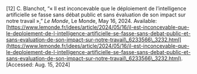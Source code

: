 \[12\]	C. Blanchot, “« Il est inconcevable que le déploiement de l’intelligence artificielle se fasse sans débat public et sans évaluation de son impact sur notre travail »,” *Le Monde*, Le Monde, May 16, 2024\. Available: [https://www.lemonde.fr/idees/article/2024/05/16/il-est-inconcevable-que-le-deploiement-de-l-intelligence-artificielle-se-fasse-sans-debat-public-et-sans-evaluation-de-son-impact-sur-notre-travail\_6233566\_3232.html](https://www.lemonde.fr/idees/article/2024/05/16/il-est-inconcevable-que-le-deploiement-de-l-intelligence-artificielle-se-fasse-sans-debat-public-et-sans-evaluation-de-son-impact-sur-notre-travail\_6233566\_3232.html). \[Accessed: Aug. 15, 2024\]
